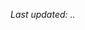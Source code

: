 {{{!}} class="article-table" border="1" cellpadding="1" cellspacing="1"
{{!}}-
! align=center {{!}} Ship
! align=center {{!}} Name
! align=center {{!}} Attempt
! align=center {{!}} Result
{{!}}-
{{!}} align="center" height="35px" {{!}} {{ShipBattleCardKai|Yamato}}
{{!}} align="center" height="35px" {{!}} <font size=2> Yamato </font>
{{!}} align="center" height="35px" {{!}} <font size=2> - </font>
{{!}} align="center" height="35px" {{!}} <font size=2> - </font>
{{!}}-
{{!}} align="center" height="35px" style="background:lightgreen" {{!}} {{ShipBattleCardKai|Musashi}}
{{!}} align="center" height="35px" style="background:lightgreen" {{!}} <font size=2> Musashi </font>
{{!}} align="center" height="35px" style="background:lightgreen" {{!}} <font size=2> 3 </font>
{{!}} align="center" height="35px" style="background:lightgreen" {{!}} <font size=2> GET!! 08/12/2016 (4/6/7/2/20) HQ 114 </font>
{{!}}-
{{!}} align="center" height="35px" style="background:lightgreen" {{!}} {{ShipBattleCardKai|Bismarck}}
{{!}} align="center" height="35px" style="background:lightgreen" {{!}} <font size=2> Bismarck </font>
{{!}} align="center" height="35px" style="background:lightgreen" {{!}} <font size=2> 30 </font>
{{!}} align="center" height="35px" style="background:lightgreen" {{!}} <font size=2> GET!! 30/09/2016 (6/7/7/2/20) HQ 111</font>
{{!}}-
{{!}} align="center" height="35px" style="background:lightgreen" {{!}} {{ShipBattleCardKai|Taihou}}
{{!}} align="center" height="35px" style="background:lightgreen" {{!}} <font size=2> Taihou </font>
{{!}} align="center" height="35px" style="background:lightgreen" {{!}} <font size=2> 6 </font>
{{!}} align="center" height="35px" style="background:lightgreen" {{!}} <font size=2> GET!! 31/03/2016 (4/2/5/5.5/20) HQ 103 </font>
{{!}}-
{{!}} align="center" height="35px" style="background:lightgreen" {{!}} {{ShipBattleCardKai|Akitsu Maru}}
{{!}} align="center" height="35px" style="background:lightgreen" {{!}} <font size=2> Akitsu Maru </font>
{{!}} align="center" height="35px" style="background:lightgreen" {{!}} <font size=2> - </font>
{{!}} align="center" height="35px" style="background:lightgreen" {{!}} <font size=2> Spring 2016 Event E-1 Drop </font>
{{!}}-
{{!}} align="center" height="35px" style="background:lightgreen" {{!}} {{ShipBattleCardKai|I-401}}
{{!}} align="center" height="35px" style="background:lightgreen" {{!}} <font size=2> I-401 </font>
{{!}} align="center" height="35px" style="background:lightgreen" {{!}} <font size=2> - </font>
{{!}} align="center" height="35px" style="background:lightgreen" {{!}} <font size=2> Spring 2016 Event E-3 Drop </font>
{{!}}-
{{!}} align="center" height="35px" style="background:lightgreen" {{!}} {{ShipBattleCardKai|Agano}}
{{!}} align="center" height="35px" style="background:lightgreen" {{!}} <font size=2> Agano </font>
{{!}} align="center" height="35px" style="background:lightgreen" {{!}} <font size=2> 1 </font>
{{!}} align="center" height="35px" style="background:lightgreen" {{!}} <font size=2> GET!! 07/01/2016 (Default) </font>
{{!}}-
{{!}} align="center" height="35px" style="background:lightgreen" {{!}} {{ShipBattleCardKai|Noshiro}}
{{!}} align="center" height="35px" style="background:lightgreen" {{!}} <font size=2> Noshiro </font>
{{!}} align="center" height="35px" style="background:lightgreen" {{!}} <font size=2> - </font>
{{!}} align="center" height="35px" style="background:lightgreen" {{!}} <font size=2> Winter 2016 Event E-2 Boss Drop </font>
{{!}}-
{{!}} align="center" height="35px" style="background:lightgreen" {{!}} {{ShipBattleCardKai|Yahagi}}
{{!}} align="center" height="35px" style="background:lightgreen" {{!}} <font size=2> Yahagi </font>
{{!}} align="center" height="35px" style="background:lightgreen" {{!}} <font size=2> (3) </font>
{{!}} align="center" height="35px" style="background:lightgreen" {{!}} <font size=2> GET!! 21/12/2016 (4/6/7/2/1) HQ 115 <br /> (while trying to get Yamato) </font>
{{!}}-
{{!}} align="center" height="35px" style="background:lightgreen" {{!}} {{ShipBattleCardKai|Mikuma}}
{{!}} align="center" height="35px" style="background:lightgreen" {{!}} <font size=2> Mikuma </font>
{{!}} align="center" height="35px" style="background:lightgreen" {{!}} <font size=2> - </font>
{{!}} align="center" height="35px" style="background:lightgreen" {{!}} <font size=2> Winter 2016 Event E-3 Boss Drop </font>
{{!}}}

<div align="left">
''Last updated: {{REVISIONDAY2}}.{{REVISIONMONTH}}.{{REVISIONYEAR}}''
</div>